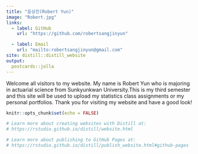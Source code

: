 ```yaml
---
title: "윤상진(Robert Yun)"
image: "Robert.jpg"
links:
  - label: GitHub
    url: "https://github.com/robertsangjinyun"

  - label: Email
    url: "mailto:robertsangjinyun@gmail.com"
site: distill::distill_website
output:
  postcards::jolla
---
```

Welcome all visitors to my website. My name is Robert Yun who is majoring in actuarial science from Sunkyunkwan University.This is my third semester and this site will be used to upload my statistics class assignments or my personal portfolios. Thank you for visiting my website and have a good look!
```r
knitr::opts_chunk$set(echo = FALSE)

# Learn more about creating websites with Distill at:
# https://rstudio.github.io/distill/website.html

# Learn more about publishing to GitHub Pages at:
# https://rstudio.github.io/distill/publish_website.html#github-pages

```

